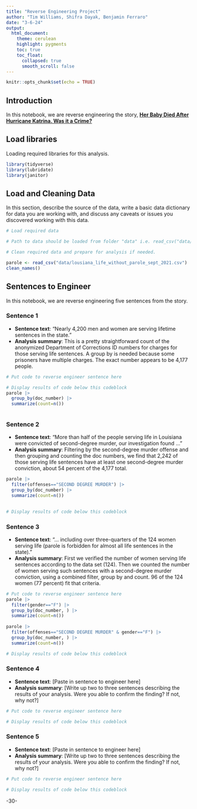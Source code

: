 ```yaml
---
title: "Reverse Engineering Project"
author: "Tim Williams, Shifra Dayak, Benjamin Ferraro"
date: "3-6-24"
output:
  html_document:
    theme: cerulean
    highlight: pygments
    toc: true
    toc_float:
      collapsed: true
      smooth_scroll: false
---
```


```r
knitr::opts_chunk$set(echo = TRUE)
```

## Introduction

In this notebook, we are reverse engineering the story, [**Her Baby Died After Hurricane Katrina. Was it a Crime?**](https://www.themarshallproject.org/2021/12/16/her-baby-died-after-hurricane-katrina)

## Load libraries

Loading required libraries for this analysis.

```r
library(tidyverse)
library(lubridate)
library(janitor)
```

## Load and Cleaning Data

In this section, describe the source of the data, write a basic data dictionary for data you are working with, and discuss any caveats or issues you discovered working with this data.

```r
# Load required data

# Path to data should be loaded from folder "data" i.e. read_csv("data/name_of_data.csv")

# Clean required data and prepare for analysis if needed. 

parole <- read_csv("data/lousiana_life_without_parole_sept_2021.csv") |>
clean_names()
```

## Sentences to Engineer

In this notebook, we are reverse engineering five sentences from the story.

### Sentence 1

-   **Sentence text**: "Nearly 4,200 men and women are serving lifetime sentences in the state."
-   **Analysis summary**: This is a pretty straightforward count of the anonymized Department of Corrections ID numbers for charges for those serving life sentences. A group by is needed because some prisoners have multiple charges. The exact number appears to be 4,177 people.

```r
# Put code to reverse engineer sentence here

# Display results of code below this codeblock
parole |>
  group_by(doc_number) |>
  summarize(count=n())
  


```

### Sentence 2

-   **Sentence text**: "More than half of the people serving life in Louisiana were convicted of second-degree murder, our investigation found ..."
-   **Analysis summary**: Filtering by the second-degree murder offense and then grouping and counting the doc numbers, we find that 2,242 of those serving life sentences have at least one second-degree murder conviction, about 54 percent of the 4,177 total.

```r
parole |>
  filter(offenses=="SECOND DEGREE MURDER") |>
  group_by(doc_number) |>
  summarize(count=n())
  

# Display results of code below this codeblock

```

### Sentence 3

-   **Sentence text**: "... including over three-quarters of the 124 women serving life (parole is forbidden for almost all life sentences in the state)."
-   **Analysis summary**: First we verified the number of women serving life sentences according to the data set (124). Then we counted the number of women serving such sentences with a second-degree murder conviction, using a combined filter, group by and count. 96 of the 124 women (77 percent) fit that criteria.

```r
# Put code to reverse engineer sentence here
parole |>
  filter(gender=="F") |>
  group_by(doc_number, ) |>
  summarize(count=n())
  
parole |>
  filter(offenses=="SECOND DEGREE MURDER" & gender=="F") |>
  group_by(doc_number, ) |>
  summarize(count=n())

# Display results of code below this codeblock

```

### Sentence 4

-   **Sentence text**: [Paste in sentence to engineer here]
-   **Analysis summary**: [Write up two to three sentences describing the results of your analysis. Were you able to confirm the finding? If not, why not?]

```r
# Put code to reverse engineer sentence here

# Display results of code below this codeblock

```

### Sentence 5

-   **Sentence text**: [Paste in sentence to engineer here]
-   **Analysis summary**: [Write up two to three sentences describing the results of your analysis. Were you able to confirm the finding? If not, why not?]

```r
# Put code to reverse engineer sentence here

# Display results of code below this codeblock

```

-30-
